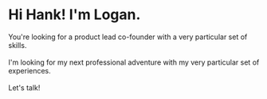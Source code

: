 # Hi Hank! I'm Logan.

You're looking for a product lead co-founder with a very particular set of skills. <br/> <br/>
I'm looking for my next professional adventure with my very particular set of experiences.<br/> <br/>
Let's talk!
